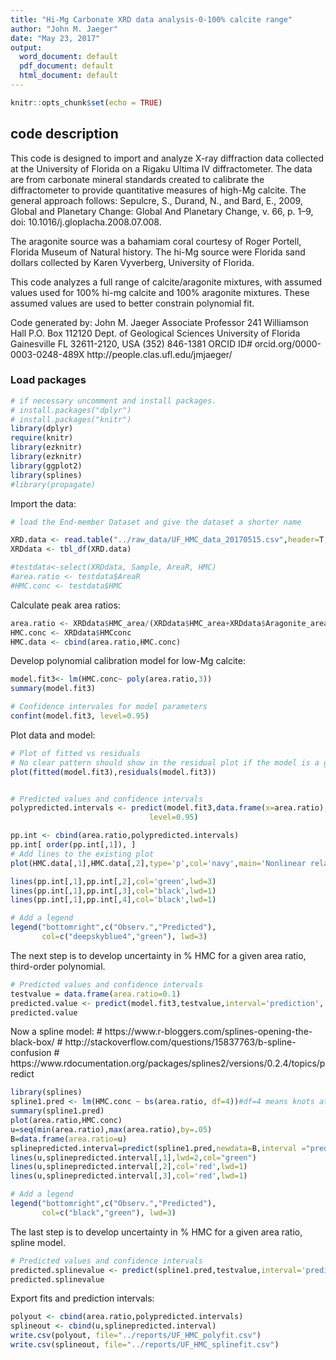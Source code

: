 ```yaml
---
title: "Hi-Mg Carbonate XRD data analysis-0-100% calcite range"
author: "John M. Jaeger"
date: "May 23, 2017"
output:
  word_document: default
  pdf_document: default
  html_document: default
---
```


```r
knitr::opts_chunk$set(echo = TRUE)
```

##  code description

This  code is designed to import and analyze X-ray diffraction data collected at the University of Florida on a Rigaku Ultima IV diffractometer. The data are from carbonate mineral standards created to calibrate the diffractometer to provide quantitative measures of high-Mg calcite. The general approach follows: 
Sepulcre, S., Durand, N., and Bard, E., 2009, Global and Planetary Change: Global And Planetary Change, v. 66, p. 1–9, doi: 10.1016/j.gloplacha.2008.07.008.

The aragonite source was a bahamiam coral courtesy of Roger Portell, Florida Museum of Natural history. The hi-Mg source were Florida sand dollars collected by Karen Vyverberg, University of Florida.

This code analyzes a full range of calcite/aragonite mixtures, with assumed values used for 100% hi-mg calcite and 100% aragonite mixtures. These assumed values are used to better constrain polynomial fit.



Code generated by:
John M. Jaeger
Associate Professor
241 Williamson Hall
P.O. Box 112120
Dept. of Geological Sciences
University of Florida
Gainesville FL 32611-2120, USA
(352) 846-1381
ORCID ID# orcid.org/0000-0003-0248-489X
http://people.clas.ufl.edu/jmjaeger/

### Load packages
```r
# if necessary uncomment and install packages.
# install.packages("dplyr")
# install.packages("knitr")
library(dplyr)
require(knitr)
library(ezknitr)
library(ezknitr)
library(ggplot2)
library(splines)
#library(propagate)

```


Import the data:
```r
# load the End-member Dataset and give the dataset a shorter name

XRD.data <- read.table("../raw_data/UF_HMC_data_20170515.csv",header=T,sep=",") 
XRDdata <- tbl_df(XRD.data)

#testdata<-select(XRDdata, Sample, AreaR, HMC)
#area.ratio <- testdata$AreaR
#HMC.conc <- testdata$HMC
```
Calculate peak area ratios:
```r
area.ratio <- XRDdata$HMC_area/(XRDdata$HMC_area+XRDdata$Aragonite_area)
HMC.conc <- XRDdata$HMCconc
HMC.data <- cbind(area.ratio,HMC.conc)
```

Develop polynomial calibration model for low-Mg calcite:
```r
model.fit3<- lm(HMC.conc~ poly(area.ratio,3))
summary(model.fit3)

# Confidence intervales for model parameters
confint(model.fit3, level=0.95)
```


Plot data and model:
```r

# Plot of fitted vs residuals
# No clear pattern should show in the residual plot if the model is a good fit
plot(fitted(model.fit3),residuals(model.fit3))


# Predicted values and confidence intervals
polypredicted.intervals <- predict(model.fit3,data.frame(x=area.ratio),interval='prediction',
                               level=0.95)

pp.int <- cbind(area.ratio,polypredicted.intervals)
pp.int[ order(pp.int[,1]), ]
# Add lines to the existing plot
plot(HMC.data[,1],HMC.data[,2],type='p',col='navy',main='Nonlinear relationship',lwd=1)

lines(pp.int[,1],pp.int[,2],col='green',lwd=3)
lines(pp.int[,1],pp.int[,3],col='black',lwd=1)
lines(pp.int[,1],pp.int[,4],col='black',lwd=1)

# Add a legend
legend("bottomright",c("Observ.","Predicted"), 
       col=c("deepskyblue4","green"), lwd=3)
```

The next step is to develop uncertainty in % HMC for a given area ratio, third-order polynomial. 
```r
# Predicted values and confidence intervals
testvalue = data.frame(area.ratio=0.1)
predicted.value <- predict(model.fit3,testvalue,interval='prediction', level=0.95)
predicted.value
```





Now a spline model:
# https://www.r-bloggers.com/splines-opening-the-black-box/
# http://stackoverflow.com/questions/15837763/b-spline-confusion
# https://www.rdocumentation.org/packages/splines2/versions/0.2.4/topics/predict

```r
library(splines)
spline1.pred <- lm(HMC.conc ~ bs(area.ratio, df=4))#df=4 means knots at end points and quantiles of X
summary(spline1.pred)
plot(area.ratio,HMC.conc)
u=seq(min(area.ratio),max(area.ratio),by=.05)
B=data.frame(area.ratio=u)
splinepredicted.interval=predict(spline1.pred,newdata=B,interval ="prediction",level=0.95)
lines(u,splinepredicted.interval[,1],lwd=2,col="green")
lines(u,splinepredicted.interval[,2],col='red',lwd=1)
lines(u,splinepredicted.interval[,3],col='red',lwd=1)

# Add a legend
legend("bottomright",c("Observ.","Predicted"), 
       col=c("black","green"), lwd=3)
```
The last step is to develop uncertainty in % HMC for a given area ratio, spline model.
```r
# Predicted values and confidence intervals
predicted.splinevalue <- predict(spline1.pred,testvalue,interval='prediction', level=0.95)
predicted.splinevalue
```
Export fits and prediction intervals:
```r
polyout <- cbind(area.ratio,polypredicted.intervals)
splineout <- cbind(u,splinepredicted.interval)
write.csv(polyout, file="../reports/UF_HMC_polyfit.csv")
write.csv(splineout, file="../reports/UF_HMC_splinefit.csv")


```


